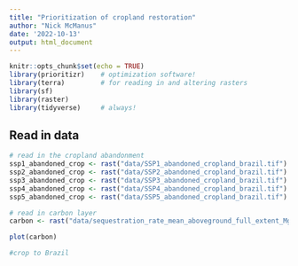 ```yaml
---
title: "Prioritization of cropland restoration"
author: "Nick McManus"
date: '2022-10-13'
output: html_document
---
```


```r
knitr::opts_chunk$set(echo = TRUE)
library(prioritizr)    # optimization software! 
library(terra)         # for reading in and altering rasters
library(sf)
library(raster)
library(tidyverse)     # always! 
```

## Read in data

```r
# read in the cropland abandonment
ssp1_abandoned_crop <- rast("data/SSP1_abandoned_cropland_brazil.tif")
ssp2_abandoned_crop <- rast("data/SSP2_abandoned_cropland_brazil.tif")
ssp3_abandoned_crop <- rast("data/SSP3_abandoned_cropland_brazil.tif")
ssp4_abandoned_crop <- rast("data/SSP4_abandoned_cropland_brazil.tif")
ssp5_abandoned_crop <- rast("data/SSP5_abandoned_cropland_brazil.tif")

# read in carbon layer
carbon <- rast("data/sequestration_rate_mean_aboveground_full_extent_Mg_C_ha_yr.tif")
```

```r
plot(carbon)

#crop to Brazil

```

